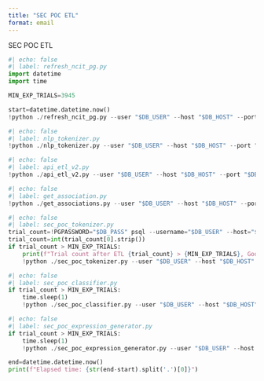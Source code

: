 ```yaml
---
title: "SEC POC ETL"
format: email
---
```


::: {.email}

::: {.subject}
SEC POC ETL
:::

```python
#| echo: false
#| label: refresh_ncit_pg.py
import datetime
import time

MIN_EXP_TRIALS=3945

start=datetime.datetime.now()
!python ./refresh_ncit_pg.py --user "$DB_USER" --host "$DB_HOST" --port "$DB_PORT" --dbname "$DB_NAME" --password "$DB_PASS"
```

```python
#| echo: false
#| label: nlp_tokenizer.py
!python ./nlp_tokenizer.py --user "$DB_USER" --host "$DB_HOST" --port "$DB_PORT" --dbname "$DB_NAME" --password "$DB_PASS"
```

```python
#| echo: false
#| label: api_etl_v2.py
!python ./api_etl_v2.py --user "$DB_USER" --host "$DB_HOST" --port "$DB_PORT" --dbname "$DB_NAME" --password "$DB_PASS"
```

```python
#| echo: false
#| label: get_association.py
!python ./get_associations.py --user "$DB_USER" --host "$DB_HOST" --port "$DB_PORT" --dbname "$DB_NAME" --password "$DB_PASS"
```

```python
#| echo: false
#| label: sec_poc_tokenizer.py
trial_count=!PGPASSWORD="$DB_PASS" psql --username="$DB_USER" --host="$DB_HOST" --port="$DB_PORT" --no-password sec -t -c "select count(*) from trials"
trial_count=int(trial_count[0].strip())
if trial_count > MIN_EXP_TRIALS:
    print(f"Trial count after ETL {trial_count} > {MIN_EXP_TRIALS}, Good to run NLP")
    !python ./sec_poc_tokenizer.py --user "$DB_USER" --host "$DB_HOST" --port "$DB_PORT" --dbname "$DB_NAME" --password "$DB_PASS"
```


```python
#| echo: false
#| label: sec_poc_classifier.py
if trial_count > MIN_EXP_TRIALS:
    time.sleep(1)
    !python ./sec_poc_classifier.py --user "$DB_USER" --host "$DB_HOST" --port "$DB_PORT" --dbname "$DB_NAME" --password "$DB_PASS"
```

```python
#| echo: false
#| label: sec_poc_expression_generator.py
if trial_count > MIN_EXP_TRIALS:
    time.sleep(1)
    !python ./sec_poc_expression_generator.py --user "$DB_USER" --host "$DB_HOST" --port "$DB_PORT" --dbname "$DB_NAME" --password "$DB_PASS"

end=datetime.datetime.now()
print(f"Elapsed time: {str(end-start).split('.')[0]}")
```

:::
